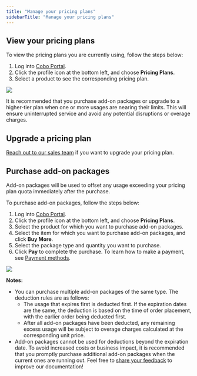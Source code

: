 ```yaml
---
title: "Manage your pricing plans"
sidebarTitle: "Manage your pricing plans"
---
```



## View your pricing plans

To view the pricing plans you are currently using, follow the steps below:

1. Log into [Cobo Portal](https://portal.cobo.com/login).
2. Click the profile icon at the bottom left, and choose **Pricing Plans**. 
3. Select a product to see the corresponding pricing plan.

<img src="/en/images/bills-and-payments/view.png" className="screenshot_full_screen"/>

It is recommended that you purchase add-on packages or upgrade to a higher-tier plan when one or more usages are nearing their limits. This will ensure uninterrupted service and avoid any potential disruptions or overage charges.

## Upgrade a pricing plan

[Reach out to our sales team](https://www.cobo.com/book-demo/?utm_source=product-manual&utm_medium=product&utm_campaign=pricing-plan-intro&utm_content=enterprise-contact-sales) if you want to upgrade your pricing plan.

## Purchase add-on packages

Add-on packages will be used to offset any usage exceeding your pricing plan quota immediately after the purchase. 

To purchase add-on packages, follow the steps below:

1. Log into [Cobo Portal](https://portal.cobo.com/login).
2. Click the profile icon at the bottom left, and choose **Pricing Plans**. 
3. Select the product for which you want to purchase add-on packages.
4. Select the item for which you want to purchase add-on packages, and click **Buy More**.
5. Select the package type and quantity you want to purchase.
6. Click **Pay** to complete the purchase. To learn how to make a payment, see [Payment methods](/en/portal/bills-and-payments/payment-methods).

<img src="/en/images/bills-and-payments/add-on.png" className="screenshot_full_screen"/>

**Notes:**

- You can purchase multiple add-on packages of the same type. The deduction rules are as follows:	
  - The usage that expires first is deducted first. If the expiration dates are the same, the deduction is based on the time of order placement, with the earlier order being deducted first.
  - After all add-on packages have been deducted, any remaining excess usage will be subject to overage charges calculated at the corresponding unit price.
- Add-on packages cannot be used for deductions beyond the expiration date. To avoid increased costs or business impact, it is recommended that you promptly purchase additional add-on packages when the current ones are running out.
<Tip>Feel free to [share your feedback](https://forms.zohopublic.com/cobo/form/DocumentFeedbackForm/formperma/QvLOhxJv1_JMsJ-1dleZ8Itb_7rzN-LtgvsDdxosoVI?referrername=manuals) to improve our documentation!</Tip>